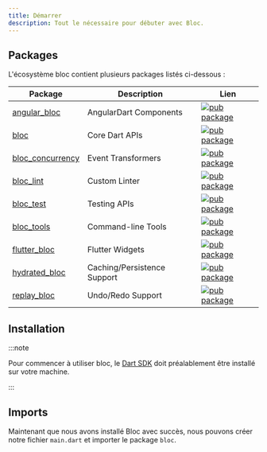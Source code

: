 ```yaml
---
title: Démarrer
description: Tout le nécessaire pour débuter avec Bloc.
---
```



## Packages

L'écosystème bloc contient plusieurs packages listés ci-dessous :

| Package                                                                                    | Description                 | Lien                                                                                                           |
| ------------------------------------------------------------------------------------------ | --------------------------- | -------------------------------------------------------------------------------------------------------------- |
| [angular_bloc](https://github.com/felangel/bloc/tree/master/packages/angular_bloc)         | AngularDart Components      | [![pub package](https://img.shields.io/pub/v/angular_bloc.svg)](https://pub.dev/packages/angular_bloc)         |
| [bloc](https://github.com/felangel/bloc/tree/master/packages/bloc)                         | Core Dart APIs              | [![pub package](https://img.shields.io/pub/v/bloc.svg)](https://pub.dev/packages/bloc)                         |
| [bloc_concurrency](https://github.com/felangel/bloc/tree/master/packages/bloc_concurrency) | Event Transformers          | [![pub package](https://img.shields.io/pub/v/bloc_concurrency.svg)](https://pub.dev/packages/bloc_concurrency) |
| [bloc_lint](https://github.com/felangel/bloc/tree/master/packages/bloc_lint)               | Custom Linter               | [![pub package](https://img.shields.io/pub/v/bloc_lint.svg)](https://pub.dev/packages/bloc_lint)               |
| [bloc_test](https://github.com/felangel/bloc/tree/master/packages/bloc_test)               | Testing APIs                | [![pub package](https://img.shields.io/pub/v/bloc_test.svg)](https://pub.dev/packages/bloc_test)               |
| [bloc_tools](https://github.com/felangel/bloc/tree/master/packages/bloc_tools)             | Command-line Tools          | [![pub package](https://img.shields.io/pub/v/bloc_tools.svg)](https://pub.dev/packages/bloc_tools)             |
| [flutter_bloc](https://github.com/felangel/bloc/tree/master/packages/flutter_bloc)         | Flutter Widgets             | [![pub package](https://img.shields.io/pub/v/flutter_bloc.svg)](https://pub.dev/packages/flutter_bloc)         |
| [hydrated_bloc](https://github.com/felangel/bloc/tree/master/packages/hydrated_bloc)       | Caching/Persistence Support | [![pub package](https://img.shields.io/pub/v/hydrated_bloc.svg)](https://pub.dev/packages/hydrated_bloc)       |
| [replay_bloc](https://github.com/felangel/bloc/tree/master/packages/replay_bloc)           | Undo/Redo Support           | [![pub package](https://img.shields.io/pub/v/replay_bloc.svg)](https://pub.dev/packages/replay_bloc)           |

## Installation

<InstallationTabs />

:::note

Pour commencer à utiliser bloc, le [Dart SDK](https://dart.dev/get-dart) doit
préalablement être installé sur votre machine.

:::

## Imports

Maintenant que nous avons installé Bloc avec succès, nous pouvons créer notre
fichier `main.dart` et importer le package `bloc`.

<ImportTabs />
